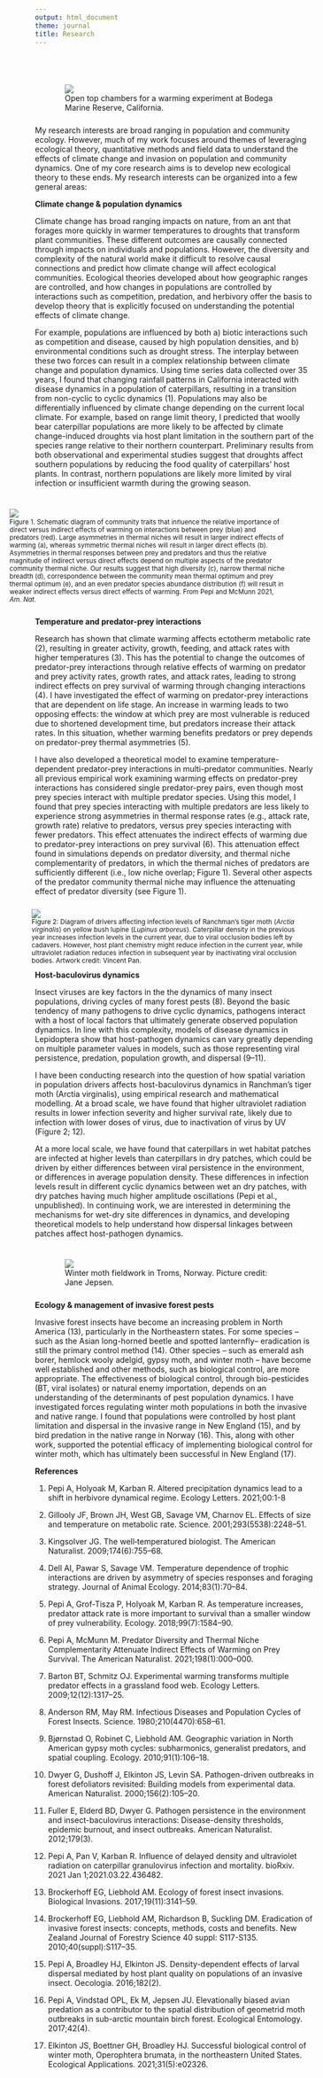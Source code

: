 ```yaml
---
output: html_document
theme: journal
title: Research
---
```

<br>

<figure style= "float:right;position: relative; top: 0px;padding:10px;width:400px">
<img src="pics/otc.jpg">
<figcaption>
Open top chambers for a warming experiment at Bodega Marine Reserve, California.
</figcaption>

</figure>

My research interests are broad ranging in population and community ecology.  However, much of my work focuses around themes of leveraging ecological theory, quantitative methods and field data to understand the effects of climate change and invasion on population and community dynamics. One of my core research aims is to develop new ecological theory to these ends. My research interests can be organized into a few general areas:

**Climate change & population dynamics**

Climate change has broad ranging impacts on nature, from an ant that forages more quickly in warmer temperatures to droughts that transform plant communities.  These different outcomes are causally connected through impacts on individuals and populations. However, the diversity and complexity of the natural world make it difficult to resolve causal connections and predict how climate change will affect ecological communities.  Ecological theories developed about how geographic ranges are controlled, and how changes in populations are controlled by interactions such as competition, predation, and herbivory offer the basis to develop theory that is explicitly focused on understanding the potential effects of climate change. 

For example, populations are influenced by both a) biotic interactions such as competition and disease, caused by high population densities, and b) environmental conditions such as drought stress. The interplay between these two forces can result in a complex relationship between climate change and population dynamics. Using time series data collected over 35 years, I found that changing rainfall patterns in California interacted with disease dynamics in a population of caterpillars, resulting in a transition from non-cyclic to cyclic dynamics (1)⁠. Populations may also be differentially influenced by climate change depending on the current local climate.  For example, based on range limit theory, I predicted that woolly bear caterpillar populations are more likely to be affected by climate change-induced droughts via host plant limitation in the southern part of the species range relative to their northern counterpart.  Preliminary results from both observational and experimental studies suggest that droughts affect southern populations by reducing the food quality of caterpillars’ host plants. In contrast, northern populations are likely more limited by viral infection or insufficient warmth during the growing season.


<div>
<figure style= "float:right; padding:10px;width:500px">
<img src="pics/fig1.jpg">
<figcaption><small>
Figure 1. Schematic diagram of community traits that inﬂuence the relative importance of direct versus indirect effects of warming on interactions between prey (blue) and predators (red). Large asymmetries in thermal niches  will result in larger indirect effects of warming (a), whereas symmetric thermal niches will result in larger direct effects (b). Asymmetries in thermal responses between prey and predators and thus the relative magnitude of indirect versus direct effects depend on multiple aspects of the predator community thermal niche. Our results suggest that high diversity (c), narrow thermal niche breadth (d), correspondence between the community mean thermal optimum and prey thermal optimum (e), and an even predator species abundance distribution (f) will result in weaker indirect effects versus direct effects of warming. From Pepi and McMunn 2021, *Am. Nat.*</small>
</figcaption>
</figure>
</div>

**Temperature and predator-prey interactions**

Research has shown that climate warming affects ectotherm metabolic rate (2)⁠, resulting in greater activity, growth, feeding, and attack rates with higher temperatures (3)⁠.  This has the potential to change the outcomes of predator-prey interactions through relative effects of warming on predator and prey activity rates, growth rates, and attack rates, leading to strong indirect effects on prey survival of warming through changing interactions (4)⁠.  I have investigated the effect of warming on predator-prey interactions that are dependent on life stage. An increase in warming leads to two opposing effects: the window at which prey are most vulnerable is reduced due to shortened development time, but predators increase their attack rates. In this situation, whether warming benefits predators or prey depends on predator-prey thermal asymmetries (5).

I have also developed a theoretical model to examine temperature-dependent predator-prey interactions in multi-predator communities.  Nearly all previous empirical work examining warming effects on predator-prey interactions has considered single predator-prey pairs, even though most prey species interact with multiple predator species.  Using this model, I found that prey species interacting with multiple predators are less likely to experience strong asymmetries in thermal response rates (e.g., attack rate, growth rate) relative to predators, versus prey species interacting with fewer predators. This effect attenuates the indirect effects of warming due to predator-prey interactions on prey survival (6)⁠. This attenuation effect found in simulations depends on predator diversity, and thermal niche complementarity of predators, in which the thermal niches of predators are sufficiently different (i.e., low niche overlap; Figure 1). Several other aspects of the predator community thermal niche may influence the attenuating effect of predator diversity (see Figure 1).

<div style= "float:right;position: relative; top: 0px;padding:10px;width:500px">
<img src="pics/virus_figure.jpg">
<figcaption><small>
Figure 2: Diagram of drivers affecting infection levels of Ranchman’s tiger moth (*Arctia virginalis*) on yellow bush lupine (*Lupinus arboreus*).  Caterpillar density in the previous year increases infection levels in the current year, due to viral occlusion bodies left by cadavers. However, host plant chemistry might reduce infection in the current year, while ultraviolet radiation reduces infection in subsequent year by inactivating viral occlusion bodies. Artwork credit: Vincent Pan.</small>
</figcaption>
</div>

**Host-baculovirus dynamics**

Insect viruses are key factors in the the dynamics of many insect populations, driving cycles of many forest pests (8)⁠.  Beyond the basic tendency of many pathogens to drive cyclic dynamics, pathogens interact with a host of local factors that ultimately generate observed population dynamics. In line with this complexity, models of disease dynamics in Lepidoptera show that host-pathogen dynamics can vary greatly depending on multiple parameter values in models, such as those representing viral persistence, predation, population growth, and dispersal (9–11).  

I have been conducting research into the question of how spatial variation in population drivers affects host-baculovirus dynamics in Ranchman’s tiger moth (Arctia virginalis), using empirical research and mathematical modelling.  At a broad scale, we have found that higher ultraviolet radiation results in lower infection severity and higher survival rate, likely due to infection with lower doses of virus, due to inactivation of virus by UV (Figure 2; 12)⁠. 

At a more local scale, we have found that caterpillars in wet habitat patches are infected at higher levels than caterpillars in dry patches, which could be driven by either differences between viral persistence in the environment, or differences in average population density.  These differences in infection levels result in different cyclic dynamics between wet an dry patches, with dry patches having much higher amplitude oscillations (Pepi et al., unpublished).  In continuing work, we are interested in determining the mechanisms for wet-dry site differences in dynamics, and developing theoretical models to help understand how dispersal linkages between patches affect host-pathogen dynamics.  

<figure style= "float:right;position: relative; top: 0px;padding:10px;width:400px">
<img src="pics/adamnorway.png">
<figcaption>
Winter moth fieldwork in Troms, Norway. Picture credit: Jane Jepsen.
</figcaption>
</figure>

**Ecology & management of invasive forest pests**

Invasive forest insects have become an increasing problem in North America (13)⁠, particularly in the Northeastern states.  For some species – such as the Asian long-horned beetle and spotted lanternfly– eradication is still the primary control method (14)⁠. Other species – such as emerald ash borer, hemlock wooly adelgid, gypsy moth, and winter moth – have become well established and other methods, such as biological control, are more appropriate.  The effectiveness of biological control, through bio-pesticides (BT, viral isolates) or natural enemy importation, depends on an understanding of the determinants of pest population dynamics.  I have investigated forces regulating winter moth populations in both the invasive and native range. I found that populations were controlled by host plant limitation and dispersal in the invasive range in New England (15)⁠, and by bird predation in the native range in Norway (16)⁠. This, along with other work, supported the potential efficacy of implementing biological control for winter moth, which has ultimately been successful in New England (17)⁠.


**References**

1. 	Pepi A, Holyoak M, Karban R. Altered precipitation dynamics lead to a shift in herbivore dynamical regime. Ecology Letters. 2021;00:1-8 

2. 	Gillooly JF, Brown JH, West GB, Savage VM, Charnov EL. Effects of size and temperature on metabolic rate. Science. 2001;293(5538):2248–51. 

3. 	Kingsolver JG. The well‐temperatured biologist. The American Naturalist. 2009;174(6):755–68. 

4. 	Dell AI, Pawar S, Savage VM. Temperature dependence of trophic interactions are driven by asymmetry of species responses and foraging strategy. Journal of Animal Ecology. 2014;83(1):70–84. 

5. 	Pepi A, Grof-Tisza P, Holyoak M, Karban R. As temperature increases, predator attack rate is more important to survival than a smaller window of prey vulnerability. Ecology. 2018;99(7):1584–90. 

6. 	Pepi A, McMunn M. Predator Diversity and Thermal Niche Complementarity Attenuate Indirect Effects of Warming on Prey Survival. The American Naturalist. 2021;198(1):000–000. 

7.  Barton BT, Schmitz OJ. Experimental warming transforms multiple predator effects in a grassland food web. Ecology Letters. 2009;12(12):1317–25. 

8. 	Anderson RM, May RM. Infectious Diseases and Population Cycles of Forest Insects. Science. 1980;210(4470):658–61. 

9. 	Bjørnstad O, Robinet C, Liebhold AM. Geographic variation in North American gypsy moth cycles: subharmonics, generalist predators, and spatial coupling. Ecology. 2010;91(1):106–18. 

10.  Dwyer G, Dushoff J, Elkinton JS, Levin SA. Pathogen-driven outbreaks in forest defoliators revisited: Building models from experimental data. American Naturalist. 2000;156(2):105–20. 

11.  Fuller E, Elderd BD, Dwyer G. Pathogen persistence in the environment and insect-baculovirus interactions: Disease-density thresholds, epidemic burnout, and insect outbreaks. American Naturalist. 2012;179(3). 

12.  Pepi A, Pan V, Karban R. Influence of delayed density and ultraviolet radiation on caterpillar granulovirus infection and mortality. bioRxiv. 2021 Jan 1;2021.03.22.436482. 

13.  Brockerhoff EG, Liebhold AM. Ecology of forest insect invasions. Biological Invasions. 2017;19(11):3141–59. 

14.  Brockerhoff EG, Liebhold AM, Richardson B, Suckling DM. Eradication of invasive forest insects: concepts, methods, costs and benefits. New Zealand Journal of Forestry Science 40 suppl: S117-S135. 2010;40(suppl):S117–35. 

15.  Pepi A, Broadley HJ, Elkinton JS. Density-dependent effects of larval dispersal mediated by host plant quality on populations of an invasive insect. Oecologia. 2016;182(2). 

16.  Pepi A, Vindstad OPL, Ek M, Jepsen JU. Elevationally biased avian predation as a contributor to the spatial distribution of geometrid moth outbreaks in sub-arctic mountain birch forest. Ecological Entomology. 2017;42(4). 

17.  Elkinton JS, Boettner GH, Broadley HJ. Successful biological control of winter moth, Operophtera brumata, in the northeastern United States. Ecological Applications. 2021;31(5):e02326. 
 


<!-- Global site tag (gtag.js) - Google Analytics -->
<script async src="https://www.googletagmanager.com/gtag/js?id=UA-187123577-1"></script>
<script>
  window.dataLayer = window.dataLayer || [];
  function gtag(){dataLayer.push(arguments);}
  gtag('js', new Date());

  gtag('config', 'UA-187123577-1');
</script>
